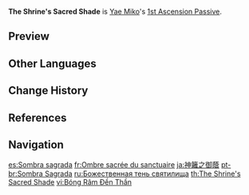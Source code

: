 {{Talent Infobox
|image         = Talent The Shrine's Sacred Shade.png
|character     = Yae Miko
|type          = 1st Ascension Passive
|info          = When casting [[Great Secret Art: Tenko Kenshin]], each Sesshou Sakura destroyed resets the cooldown for 1 charge of [[Yakan Evocation: Sesshou Sakura]].
|utility1      = Cooldown Reset
}}
'''The Shrine's Sacred Shade''' is [[Yae Miko]]'s [[1st Ascension Passive]].

==Preview==
{{Preview
|file    = The Shrine's Sacred Shade Preview
}}

==Other Languages==
{{Other Languages
|en      = The Shrine's Sacred Shade
|zhs     = 神篱之御荫
|zhs_rm  = Shénlí zhī Yùyīn{{Assumed}}
|zht     = 神籬之御蔭
|zht_rm  = Shénlí zhī Yùyìn
|zh_tl   = The Sacred Shade and Favor of {{w|Himorogi}}{{Sino|zh|ja}}
|zhs_note= It is not clear how to pronounce {{zh|荫}}, since the character is used here to convey two meanings: ''yīn'' (shade of a tree) and ''yìn'' (protection/shelter/favor).<!--Pronounced identically in Taiwan.-->
|ja      = 神籬之御蔭
|ja_rm   = Himorogi no Mikage<ref>YouTube: [https://youtu.be/CKOCsnZkH2Q?t=200 {{ja|チュートリアル動画　八重神子「天狐嗤笑譚」（ナレーション 津田健次郎ver.）}}] (Timestamp: 3m 20s)</ref>
|ja_tl   = The Sacred Shade and Favor of {{w|Himorogi}}
|ko      = 히모로기의 그늘
|ko_rm   = Himorogi-ui Geuneul
|ko_tl   = The Shade of Himorogi
|es      = Sombra sagrada
|es_tl   = Sacred Shade
|fr      = Ombre sacrée du sanctuaire
|fr_tl   = The Shrine's Sacred Shade
|ru      = Божественная тень святилища
|ru_tl   = The Shrine's Sacred Shade
|th      = The Shrine's Sacred Shade
|vi      = Bóng Râm Đền Thần
|vi_tl   = Sacred Shrine's Shade
|de      = Heiliger Schatten des Schreins
|de_tl   = Holy Shade of the Shrine
|id      = The Shrine's Sacred Shade
|pt      = Sombra Sagrada
|pt_tl   = Sacred Shade
|tr      = Tapınağın Kutsal Gölgesi
|tr_tl   = The Shrine's Sacred Shade
|it      = L'ombra sacra del santuario
|it_tl   = The Sanctuary's Sacred Shade
}}

==Change History==
{{Change History|2.5}}

==References==
{{Reflist}}

==Navigation==
{{Talent Navbox|Yae Miko}}

[[es:Sombra sagrada]]
[[fr:Ombre sacrée du sanctuaire]]
[[ja:神籬之御蔭]]
[[pt-br:Sombra Sagrada]]
[[ru:Божественная тень святилища]]
[[th:The Shrine's Sacred Shade]]
[[vi:Bóng Râm Đền Thần]]